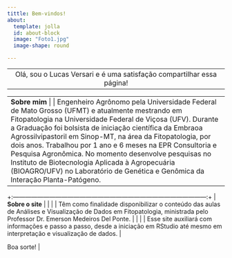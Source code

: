 ```yaml
---
tittle: Bem-vindos!
about:
  template: jolla
  id: about-block
  image: "Foto1.jpg"
  image-shape: round

---
```



|                                                                    |
|:------------------------------------------------------------------:|
| Olá, sou o Lucas Versari e é uma satisfação compartilhar essa página! |

+:------------------------------------------------------------------------------------------------:+
| **Sobre mim**                                                                                    |
|                                                                                                  |
| Engenheiro Agrônomo pela Universidade Federal de Mato Grosso (UFMT) e atualmente mestrando em Fitopatologia na Universidade Federal de Viçosa (UFV). Durante a Graduação foi bolsista de iniciação científica da Embraoa Agrossilvipastoril em Sinop-MT, na área da Fitopatologia, por dois anos. Trabalhou por 1 ano e 6 meses na EPR Consultoria e Pesquisa Agronômica. No momento desenvolve pesquisas no Instituto de Biotecnologia Aplicada à Agropecuária (BIOAGRO/UFV) no Laboratório de Genética e Genômica da Interação Planta-Patógeno.                                                  |
+--------------------------------------------------------------------------------------------------+

+:------------------------------------------------------------------------------------------------:+
| **Sobre o site**                                                                                 |
|                                                                                                  |
| Têm como finalidade disponibilizar o conteúdo das aulas de Análises e Visualização de Dados em Fitopatologia, ministrada pelo Professor Dr. Emerson Medeiros Del Ponte.                           |
|                                                                                                  |
| Esse site auxiliará com informações e passo a passo, desde a iniciação em RStudio até mesmo em interpretação e visualização de dados.                                                             |

| Boa sorte!                                                                                       |